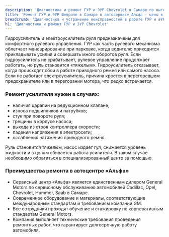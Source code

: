 ```yaml
---
description: 'Диагностика и ремонт ГУР и ЭУР Chevrolet в Самаре по выгодным ценам в сертифицированном сервисе Шевроле.'
title: 'Ремонт ГУР и ЭУР Шевроле в Самаре в автосервисе Альфа - цены в сервисе Chevrolet'
breadcrumb: 'Диагностика и устранение неисправностей в работе ГУР и ЭУР Chevrolet'
h1: 'Диагностика и ремонт ГУР и ЭУР Chevrolet'
---
```

<p>
	 Гидроусилитель и электроусилитель руля предназначены для комфортного рулевого управления. ГУР как часть рулевого механизма облегчает маневрирование при парковке, когда водителю приходится прикладывать усилия и совершать много оборотов руля. Если гидроусилитель не срабатывает, рулевое управление продолжает работать, но руль становится «тяжелым». Гидроусилитель отказывает, когда происходят сбои в работе приводного ремня или самого насоса. Если не работает электроусилитель, причина кроется в перегоревшем предохранителе или в перегорании мотора, что редко встречается.
</p>
<h3>Ремонт усилителя нужен в случаях:</h3>
<ul>
	<li>наличия царапин на редукционном клапане;</li>
	<li>износа подшипников и патрубков;</li>
	<li>стук при повороте руля;</li>
	<li>трещины в корпусе насоса;</li>
	<li>выхода из строя контроллера скорости;</li>
	<li>падения напряжения в электросети;</li>
	<li>ослабления натяжения приводного ремня.</li>
</ul>
<p>
	 Руль становится тяжелым, насос издает гул, снижается уровень жидкости и в целом сбивается работа усилителя. В таком случае необходимо обратиться в специализированный центр за помощью.
</p>
<h3>Преимущества ремонта в автоцентре «Альфа»</h3>
<ul>
	<li>Сервисный центр «Альфа» является единственным дилером General Motors по сервисному обслуживанию автомобилей Cadillac, Opel, Chevrolet, Hummer, Saab в Самаре.</li>
	<li>Современное оборудование и материалы, соответствующие международным стандартам и требованиям компании GM.</li>
	<li>Все сотрудники проходят обучение и стажировку по корпоративным стандартам General Motors.</li>
	<li>Компания выполняет технические требования проведения ремонтных работ, что гарантирует долгосрочную работу автомобиля.</li>
</ul>